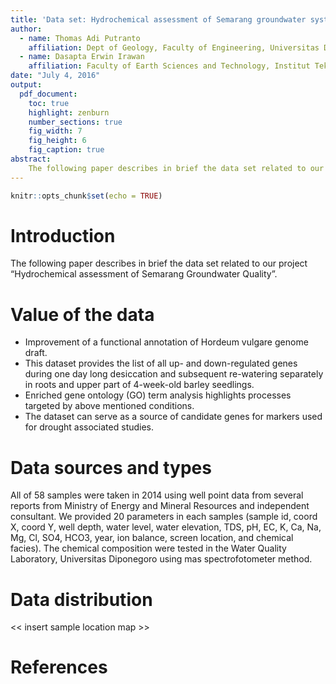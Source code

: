 ```yaml
---
title: 'Data set: Hydrochemical assessment of Semarang groundwater system'
author: 
  - name: Thomas Adi Putranto
    affiliation: Dept of Geology, Faculty of Engineering, Universitas Diponegoro
  - name: Dasapta Erwin Irawan
    affiliation: Faculty of Earth Sciences and Technology, Institut Teknologi Bandung
date: "July 4, 2016"
output:
  pdf_document:
    toc: true
    highlight: zenburn
    number_sections: true
    fig_width: 7
    fig_height: 6
    fig_caption: true
abstract: 
    The following paper describes in brief the data set related to our project "Hydrochemical assessment of Semarang Groundwater Quality". All of 58 samples were taken in 2014 using well point data from several reports from Ministry of Energy and Mineral Resources and independent consultant. We provided 20 parameters in each samples (sample id,  coord X, coord Y, well depth, water level, water elevation, TDS, pH, EC, K, Ca, Na, Mg, Cl, SO4, HCO3, year, ion balance, screen location, and chemical facies). The chemical composition were tested in the Water Quality Laboratory, Universitas Diponegoro using mas spectrofotometer method. This data set is the basis of more analysis on our several papers. 
---
```


```r
knitr::opts_chunk$set(echo = TRUE)
```

# Introduction

The following paper describes in brief the data set related to our project "Hydrochemical assessment of Semarang Groundwater Quality".

# Value of the data

+ Improvement of a functional annotation of Hordeum vulgare genome draft.
+ This dataset provides the list of all up- and down-regulated genes during one day long desiccation and subsequent re-watering separately in roots and upper part of 4-week-old barley seedlings.
+ Enriched gene ontology (GO) term analysis highlights processes targeted by above mentioned conditions.
+ The dataset can serve as a source of candidate genes for markers used for drought associated studies.

# Data sources and types

All of 58 samples were taken in 2014 using well point data from several reports from Ministry of Energy and Mineral Resources and independent consultant. We provided 20 parameters in each samples (sample id,  coord X, coord Y, well depth, water level, water elevation, TDS, pH, EC, K, Ca, Na, Mg, Cl, SO4, HCO3, year, ion balance, screen location, and chemical facies). The chemical composition were tested in the Water Quality Laboratory, Universitas Diponegoro using mas spectrofotometer method.

# Data distribution

<< insert sample location map >>


# References
